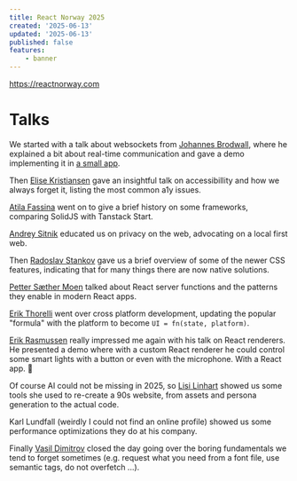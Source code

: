 ```yaml
---
title: React Norway 2025
created: '2025-06-13'
updated: '2025-06-13'
published: false
features:
    - banner
---
```


https://reactnorway.com

# Talks

We started with a talk about websockets from [Johannes Brodwall](https://github.com/jhannes), where he explained a bit about real-time communication and gave a demo implementing it in [a small app](https://github.com/jhannes/event-sourced-websockets).

Then [Elise Kristiansen](https://frkfrontend.no) gave an insightful talk on accessibillity and how we always forget it, listing the most common a1y issues.

[Atila Fassina](https://atila.io) went on to give a brief history on some frameworks, comparing SolidJS with Tanstack Start.

[Andrey Sitnik](https://sitnik.ru/en/) educated us on privacy on the web, advocating on a local first web.

Then [Radoslav Stankov](https://rstankov.com) gave us a brief overview of some of the newer CSS features, indicating that for many things there are now native solutions.

[Petter Sæther Moen](https://cv.pmoen.me/) talked about React server functions and the patterns they enable in modern React apps.

[Erik Thorelli](https://github.com/esthor) went over cross platform development, updating the popular "formula" with the platform to become `UI = fn(state, platform)`.

[Erik Rasmussen](https://erikras.com) really impressed me again with his talk on React renderers. He presented a demo where with a custom React renderer he could control some smart lights with a button or even with the microphone. With a React app. 🤯

Of course AI could not be missing in 2025, so [Lisi Linhart](https://lisilinhart.info) showed us some tools she used to re-create a 90s website, from assets and persona generation to the actual code.

Karl Lundfall (weirdly I could not find an online profile) showed us some performance optimizations they do at his company.

Finally [Vasil Dimitrov](https://github.com/vydimitrov) closed the day going over the boring fundamentals we tend to forget sometimes (e.g. request what you need from a font file, use semantic tags, do not overfetch ...).
